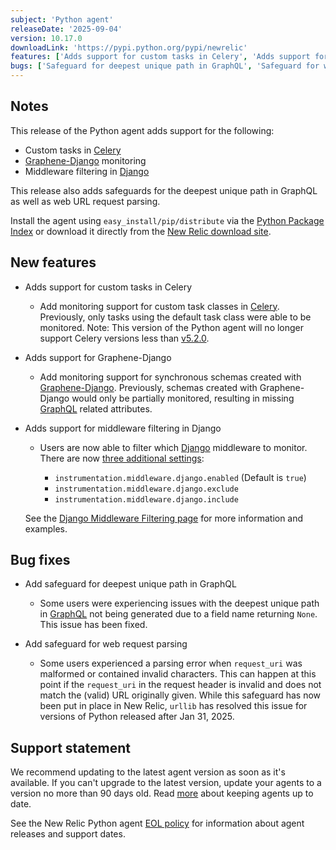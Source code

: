 ```yaml
---
subject: 'Python agent'
releaseDate: '2025-09-04'
version: 10.17.0
downloadLink: 'https://pypi.python.org/pypi/newrelic'
features: ['Adds support for custom tasks in Celery', 'Adds support for graphene-django', 'Adds support for middleware filtering in Django']
bugs: ['Safeguard for deepest unique path in GraphQL', 'Safeguard for web request parsing']
---
```


## Notes

This release of the Python agent adds support for the following:

  * Custom tasks in [Celery](https://pypi.org/project/celery/)
  * [Graphene-Django](https://pypi.org/project/graphene-django/) monitoring
  * Middleware filtering in [Django](https://pypi.org/project/django/)
  
This release also adds safeguards for the deepest unique path in GraphQL as well as web URL request parsing.

Install the agent using `easy_install/pip/distribute` via the [Python Package Index](https://pypi.python.org/pypi/newrelic) or download it directly from the [New Relic download site](https://download.newrelic.com/python_agent/release).

## New features

* Adds support for custom tasks in Celery

  * Add monitoring support for custom task classes in [Celery](https://pypi.org/project/celery/).  Previously, only tasks using the default task class were able to be monitored.  Note: This version of the Python agent will no longer support Celery versions less than [v5.2.0](https://github.com/celery/celery/releases/tag/v5.2.0).

* Adds support for Graphene-Django

  * Add monitoring support for synchronous schemas created with [Graphene-Django](https://pypi.org/project/graphene-django/).  Previously, schemas created with Graphene-Django would only be partially monitored, resulting in missing [GraphQL](https://pypi.org/project/graphql-core/) related attributes.

* Adds support for middleware filtering in Django

  * Users are now able to filter which [Django](https://pypi.org/project/django/) middleware to monitor.  There are now [three additional settings](/docs/apm/agents/python-agent/configuration/python-agent-configuration/#middleware-filters):
  
    * `instrumentation.middleware.django.enabled` (Default is `true`)
    * `instrumentation.middleware.django.exclude`
    * `instrumentation.middleware.django.include`
  
  See the [Django Middleware Filtering page](/docs/apm/agents/python-agent/supported-features/django-middleware-filtering/) for more information and examples.

## Bug fixes

* Add safeguard for deepest unique path in GraphQL

  * Some users were experiencing issues with the deepest unique path in [GraphQL](https://pypi.org/project/graphql-core/) not being generated due to a field name returning `None`. This issue has been fixed. 

* Add safeguard for web request parsing

  * Some users experienced a parsing error when `request_uri` was malformed or contained invalid characters.  This can happen at this point if the `request_uri` in the request header is invalid and does not match the (valid) URL originally given.  While this safeguard has now been put in place in New Relic, `urllib` has resolved this issue for versions of Python released after Jan 31, 2025.

## Support statement

We recommend updating to the latest agent version as soon as it's available. If you can't upgrade to the latest version, update your agents to a version no more than 90 days old. Read [more](/docs/new-relic-solutions/new-relic-one/install-configure/update-new-relic-agent/) about keeping agents up to date.

See the New Relic Python agent [EOL policy](/docs/apm/agents/python-agent/getting-started/python-agent-eol-policy/) for information about agent releases and support dates.

